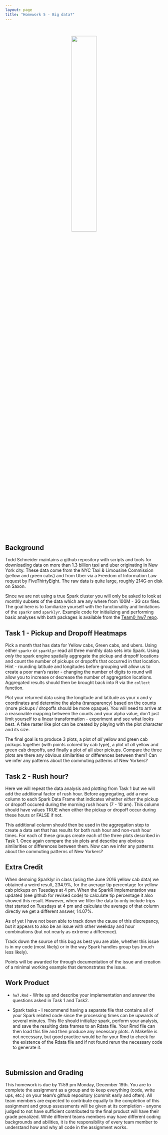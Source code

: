 ```yaml
---
layout: page
title: "Homework 5 - Big data?"
---
```


<br/>
<div style="text-align:center">
<img src="imgs/big_data.png" width="40%">
</div>
<br/>

## Background

Todd Schneider maintains a github repository with scripts and tools for downloading data on more than 1.3 billion taxi and uber originating in New York city. These data come from the NYC Taxi & Limousine Commission (yellow and green cabs) and from Uber via a Freedom of Information Law request by FiveThirtyEight. The raw data is quite large, roughly 214G on disk on Saxon. 

Since we are not using a true Spark cluster you will only be asked to look at monthly subsets of the data which are any where from 100M - 3G csv files. The goal here is to familiarize yourself with the functionality and limitations of the `sparkr` and `sparklyr`. Example code for initializing and performing basic analyses with both packages is available from the [Team0_hw7 repo](https://github.com/Sta523-Fa16/Team0_hw7).



## Task 1 - Pickup and Dropoff Heatmaps

Pick a month that has data for Yellow cabs, Green cabs, and ubers. Using either `sparkr` or `sparklyr` read all three monthly data sets into Spark. Using *only* the spark engine spatially aggregate the pickup and dropoff locations and count the number of pickups or dropoffs that occurred in that location. Hint - rounding latitude and longitudes before grouping will allow us to create a poor man's raster - changing the number of digits to round will allow you to increase or decrease the number of aggregation locations. Aggregated results should then be brought back into R via the `collect` function.

Plot your returned data using the longitude and latitude as your x and y coordinates and determine the alpha (transparency) based on the counts (more pickups / dropoffs should be more opaque). You will need to arrive at a reasonable mapping between the counts and your alpha value, don't just limit yourself to a linear transformation - experiment and see what looks best. A fake raster like plot can be created by playing with the plot character and its size.

The final goal is to produce 3 plots, a plot of *all* yellow and green cab pickups together (with points colored by cab type), a plot of *all* yellow and green cab dropoffs, and finally a plot of all uber pickups. Compare the three plots are there any obvious similarities or differences between them? Can we infer any patterns about the commuting patterns of New Yorkers?


## Task 2 - Rush hour?

Here we will repeat the data analysis and plotting from Task 1 but we will add the additional factor of rush hour. Before aggregating, add a new column to each Spark Data Frame that indicates whether *either* the pickup or dropoff occured during the morning rush hours (7 - 10 am). This column should have values TRUE when either the pickup or dropoff occur during these hours or FALSE if not.

This additional column should then be used in the aggregation step to create a data set that has results for both rush hour and non-rush hour times. For each of these groups create each of the three plots described in Task 1. Once again compare the six plots and describe any obvious similarities or differences between them. Now can we infer any patterns about the commuting patterns of New Yorkers?


## Extra Credit

When demoing Sparklyr in class (using the June 2016 yellow cab data) we obtained a weird result, 234.9%, for the average tip percentage for yellow cab pickups on Tuesdays at 4 pm. When the SparkR implementation was updated (see github for revised code) to calculate tip percentage it also showed this result. However, when we filter the data to only include trips that started on Tuesdays at 4 pm and calculate the average of that column directly we get a different answer, 14.07%.

As of yet I have not been able to track down the cause of this discrepancy, but it appears to also be an issue with other weekday and hour combinations (but not nearly as extreme a difference). 

Track down the source of this bug as best you are able, whether this issue is in my code (most likely) or in the way Spark handles group bys (much less likely). 

Points will be awarded for through documentation of the issue and creation of a minimal working example that demonstrates the issue.


## Work Product

* `hw7.Rmd` - Write up and describe your implementation and answer the questions asked in Task 1 and Task2. 

* Spark tasks - I recommend having a separate file that contains all of your Spark related code since the processing times can be upwards of several minutes. This file should initialize spark, perform your analysis, and save the resulting data frames to an Rdata file. Your Rmd file can then load this file and then produce any necessary plots. A Makefile is not necessary, but good practice would be for your Rmd to check for the existence of the Rdata file and if not found rerun the necessary code to generate it.

<br/>

## Submission and Grading

This homework is due by 11:59 pm Monday, December 19th. You are to complete the assignment as a group and to keep everything (code, write ups, etc.) on your team's github repository (commit early and often). All team members are expected to contribute equally to the completion of this assignment and group assessments will be given at its completion - anyone judged to not have sufficient contributed to the final product will have their grade penalized. While different teams members may have different coding backgrounds and abilities, it is the responsibility of every team member to understand how and why all code in the assignment works.

<br/>
